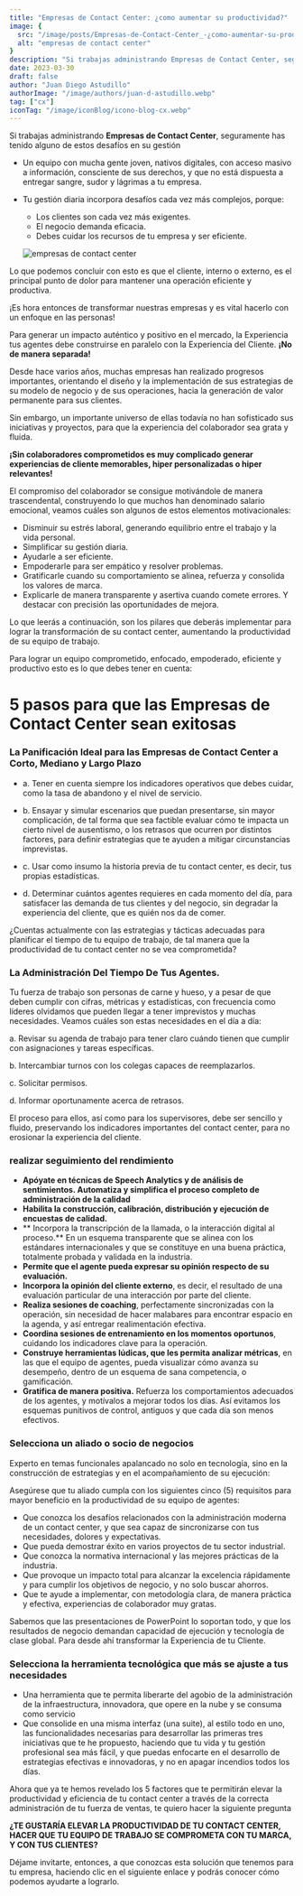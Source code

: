 ```yaml
---
title: "Empresas de Contact Center: ¿como aumentar su productividad?"
image: {
  src: "/image/posts/Empresas-de-Contact-Center_-¿como-aumentar-su-productividad_-1024x576.webp",
  alt: "empresas de contact center"
}
description: "Si trabajas administrando Empresas de Contact Center, seguramente has tenido alguno de estos desafíos en su gestión"
date: 2023-03-30
draft: false
author: "Juan Diego Astudillo"
authorImage: "/image/authors/juan-d-astudillo.webp"
tag: ["cx"]
iconTag: "/image/iconBlog/icono-blog-cx.webp"
---
```


Si trabajas administrando **Empresas de Contact Center**, seguramente has tenido alguno de estos desafíos en su gestión

- Un equipo con mucha gente joven, nativos digitales, con acceso masivo a información, consciente de sus derechos, y que no está dispuesta a entregar sangre, sudor y lágrimas a tu empresa.

- Tu gestión diaria incorpora desafíos cada vez más complejos, porque:
  - Los clientes son cada vez más exigentes.
  - El negocio demanda eficacia.
  - Debes cuidar los recursos de tu empresa y ser eficiente.

  ![empresas de contact center](/image/posts/Empresas-de-Contact-Center_-¿como-aumentar-su-productividad_-1024x576.webp)

Lo que podemos concluir con esto es que el cliente, interno o externo, es el principal punto de dolor para mantener una operación eficiente y productiva.

¡Es hora entonces de transformar nuestras empresas y es vital hacerlo con un enfoque en las personas!

Para generar un impacto auténtico y positivo en el mercado, la Experiencia tus agentes debe construirse en paralelo con la Experiencia del Cliente. **¡No de manera separada!**

Desde hace varios años, muchas empresas han realizado progresos importantes, orientando el diseño y la implementación de sus estrategias de su modelo de negocio y de sus operaciones, hacia la generación de valor permanente para sus clientes.

Sin embargo, un importante universo de ellas todavía no han sofisticado sus iniciativas y proyectos, para que la experiencia del colaborador sea grata y fluida.

**¡Sin colaboradores comprometidos es muy complicado generar experiencias de cliente memorables, hiper personalizadas o hiper relevantes!**

El compromiso del colaborador se consigue motivándole de manera trascendental, construyendo lo que muchos han denominado salario emocional, veamos cuáles son algunos de estos elementos motivacionales:
- Disminuir su estrés laboral, generando equilibrio entre el trabajo y la vida personal.
- Simplificar su gestión diaria.
- Ayudarle a ser eficiente.
- Empoderarle para ser empático y resolver problemas.
- Gratificarle cuando su comportamiento se alinea, refuerza y consolida los valores de marca.
- Explicarle de manera transparente y asertiva cuando comete errores. Y destacar con precisión las oportunidades de mejora.

Lo que leerás a continuación, son los pilares que deberás implementar para lograr la transformación de su contact center, aumentando la productividad de su equipo de trabajo.

Para lograr un equipo comprometido, enfocado, empoderado, eficiente y productivo esto es lo que debes tener en cuenta:

# 5 pasos para que las Empresas de Contact Center sean exitosas

### La Panificación Ideal para las Empresas de Contact Center a Corto, Mediano y Largo Plazo

- a. Tener en cuenta siempre los indicadores operativos que debes cuidar, como la tasa de abandono y el nivel de servicio.

- b. Ensayar y simular escenarios que puedan presentarse, sin mayor complicación, de tal forma que sea factible evaluar cómo te impacta un cierto nivel de ausentismo, o los retrasos que ocurren por distintos factores, para definir estrategias que te ayuden a mitigar circunstancias imprevistas.

- c. Usar como insumo la historia previa de tu contact center, es decir, tus propias estadísticas.

- d. Determinar cuántos agentes requieres en cada momento del día, para satisfacer las demanda de tus clientes y del negocio, sin degradar la experiencia del cliente, que es quién nos da de comer.

¿Cuentas actualmente con las estrategias y tácticas adecuadas para planificar el tiempo de tu equipo de trabajo, de tal manera que la productividad de tu contact center no se vea comprometida?

### La Administración Del Tiempo De Tus Agentes.
Tu fuerza de trabajo son personas de carne y hueso, y a pesar de que deben cumplir con cifras, métricas y estadísticas, con frecuencia como líderes olvidamos que pueden llegar a tener imprevistos y muchas necesidades. Veamos cuáles son estas necesidades en el día a día:

a. Revisar su agenda de trabajo para tener claro cuándo tienen que cumplir con asignaciones y tareas específicas.

b. Intercambiar turnos con los colegas capaces de reemplazarlos.

c. Solicitar permisos.

d. Informar oportunamente acerca de retrasos.

El proceso para ellos, así como para los supervisores, debe ser sencillo y fluido, preservando los indicadores importantes del contact center, para no erosionar la experiencia del cliente.

<Link text="¡quiero saber más!" href="/experiencia-del-cliente"/>

### realizar seguimiento del rendimiento

- **Apóyate en técnicas de Speech Analytics y de análisis de sentimientos.
Automatiza y simplifica el proceso completo de administración de la calidad**
- **Habilita la construcción, calibración, distribución y ejecución de encuestas de calidad.**
- ** Incorpora la transcripción de la llamada, o la interacción digital al proceso.** En un esquema transparente que se alinea con los estándares internacionales y que se constituye en una buena práctica, totalmente probada y validada en la industria.
- **Permite que el agente pueda expresar su opinión respecto de su evaluación.**
- **Incorpora la opinión del cliente externo**, es decir, el resultado de una evaluación particular de una interacción por parte del cliente.
- **Realiza sesiones de coaching**, perfectamente sincronizadas con la operación, sin necesidad de hacer malabares para encontrar espacio en la agenda, y así entregar realimentación efectiva.
- **Coordina sesiones de entrenamiento en los momentos oportunos**, cuidando los indicadores clave para la operación.
- **Construye herramientas lúdicas, que les permita analizar métricas**, en las que el equipo de agentes, pueda visualizar cómo avanza su desempeño, dentro de un esquema de sana competencia, o gamificación.
- **Gratifica de manera positiva.** Refuerza los comportamientos adecuados de los agentes, y motívalos a mejorar todos los días. Así evitamos los esquemas punitivos de control, antiguos y que cada día son menos efectivos.

### Selecciona un aliado o socio de negocios

Experto en temas funcionales apalancado no solo en tecnología, sino en la construcción de estrategias y en el acompañamiento de su ejecución:

Asegúrese que tu aliado cumpla con los siguientes cinco (5) requisitos para mayor beneficio en la productividad de su equipo de agentes:

- Que conozca los desafíos relacionados con la administración moderna de un contact center, y que sea capaz de sincronizarse con tus necesidades, dolores y expectativas.
- Que pueda demostrar éxito en varios proyectos de tu sector industrial.
- Que conozca la normativa internacional y las mejores prácticas de la industria.
- Que provoque un impacto total para alcanzar la excelencia rápidamente y para cumplir los objetivos de negocio, y no solo buscar ahorros.
- Que te ayude a implementar, con metodología clara, de manera práctica y efectiva, experiencias de colaborador muy gratas.

Sabemos que las presentaciones de PowerPoint lo soportan todo, y que los resultados de negocio demandan capacidad de ejecución y tecnología de clase global. Para desde ahí transformar la Experiencia de tu Cliente.

### Selecciona la herramienta tecnológica que más se ajuste a tus necesidades

- Una herramienta que te permita liberarte del agobio de la administración de la infraestructura, innovadora, que opere en la nube y se consuma como servicio
- Que consolide en una misma interfaz (una suite), al estilo todo en uno, las funcionalidades necesarias para desarrollar las primeras tres iniciativas que te he propuesto, haciendo que tu vida y tu gestión profesional sea más fácil, y que puedas enfocarte en el desarrollo de estrategias efectivas e innovadoras, y no en apagar incendios todos los días.

Ahora que ya te hemos revelado los 5 factores que te permitirán elevar la productividad y eficiencia de tu contact center a través de la correcta administración de tu fuerza de ventas, te quiero hacer la siguiente pregunta

**¿TE GUSTARÍA ELEVAR LA PRODUCTIVIDAD DE TU CONTACT CENTER, HACER QUE TU EQUIPO DE TRABAJO SE COMPROMETA CON TU MARCA, Y CON TUS CLIENTES?**

Déjame invitarte, entonces, a que conozcas esta solución que tenemos para tu empresa, haciendo clic en el siguiente enlace y podrás conocer cómo podemos ayudarte a lograrlo.

<Link text="¡quiero saber más!" href="/experiencia-del-cliente"/>